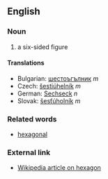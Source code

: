 ==English==

===Noun===

# a six-sided figure

====Translations====

*Bulgarian: [[шестоъгълник]] ''m''
*Czech:  [[šestiúhelník]] ''m''
*German: [[Sechseck]] ''n''
*Slovak: [[šesťúholník]] ''m''

===Related words===

*[[hexagonal]]

===External link===
*[[en:hexagon|Wikipedia article on hexagon]]